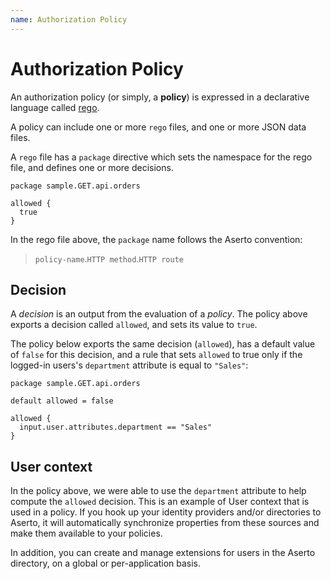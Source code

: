 ```yaml
---
name: Authorization Policy
---
```


# Authorization Policy

An authorization policy (or simply, a **policy**) is expressed in a declarative language called 
[rego](https://www.openpolicyagent.org/docs/latest/policy-language/).

A policy can include one or more `rego` files, and one or more JSON data files.

A `rego` file has a `package` directive which sets the namespace for the rego file, and defines one or more decisions.

```rego
package sample.GET.api.orders

allowed {
  true
}
```

In the rego file above, the `package` name follows the Aserto convention: 
> `policy-name`.`HTTP method`.`HTTP route`

## Decision

A *decision* is an output from the evaluation of a *policy*.  The policy above exports a 
decision called `allowed`, and sets its value to `true`. 

The policy below exports the same decision (`allowed`), has a default value of `false` for this 
decision, and a rule that sets `allowed` to true only if the logged-in users's `department` attribute 
is equal to `"Sales"`: 

```rego
package sample.GET.api.orders

default allowed = false

allowed {
  input.user.attributes.department == "Sales"
}
```

## User context

In the policy above, we were able to use the `department` attribute to help compute the `allowed` 
decision. This is an example of User context that is used in a policy.  If you hook up your 
identity providers and/or directories to Aserto, it will automatically synchronize properties from 
these sources and make them available to your policies.

In addition, you can create and manage extensions for users in the Aserto directory, on a global or 
per-application basis.
